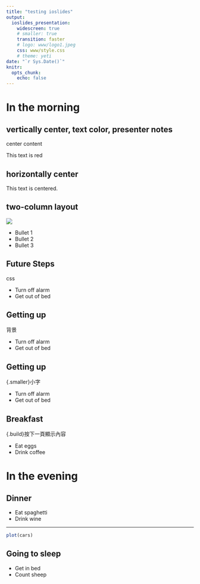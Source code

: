 ```yaml
---
title: "testing ioslides"
output: 
  ioslides_presentation: 
    widescreen: true
    # smaller: true
    transition: faster
    # logo: www/logo1.jpeg
    css: www/style.css
    # theme: yeti
date: "`r Sys.Date()`"
knitr: 
  opts_chunk: 
    echo: false
---
```


# In the morning 

## vertically center, text color, presenter notes {.flexbox .vcenter}

center content
<div class="red2">
This text is red
</div>

## horizontally center

<div class="centered">
This text is centered.
</div>

## two-column layout

<div class="columns-2">
  ![](www/logo.png)

  - Bullet 1
  - Bullet 2
  - Bullet 3
</div>

## Future Steps {#future-steps .emphasized}

css

- Turn off alarm
- Get out of bed

## Getting up {data-background=https://i.pinimg.com/736x/ba/94/05/ba9405b7822bc4eebad24672f802abc1.jpg data-background-size=cover}

背景

- Turn off alarm
- Get out of bed

## Getting up {.smaller}

\{.smaller}小字

- Turn off alarm
- Get out of bed

## Breakfast {.build}

\{.build}按下一頁顯示內容

- Eat eggs
- Drink coffee

# In the evening

## Dinner

- Eat spaghetti
- Drink wine

---

```r
plot(cars)
```

## Going to sleep

- Get in bed
- Count sheep